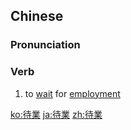 {{also|待业}}
==Chinese==
{{zh-forms|s=待业}}

===Pronunciation===
{{zh-pron
|m=dàiyè
|c=doi6 jip6
|cat=v
}}

===Verb===
{{zh-verb}}

# {{lb|zh|chiefly|Mainland China}} to [[wait]] for [[employment]]

{{zh-cat|Advanced}}

[[ko:待業]]
[[ja:待業]]
[[zh:待業]]